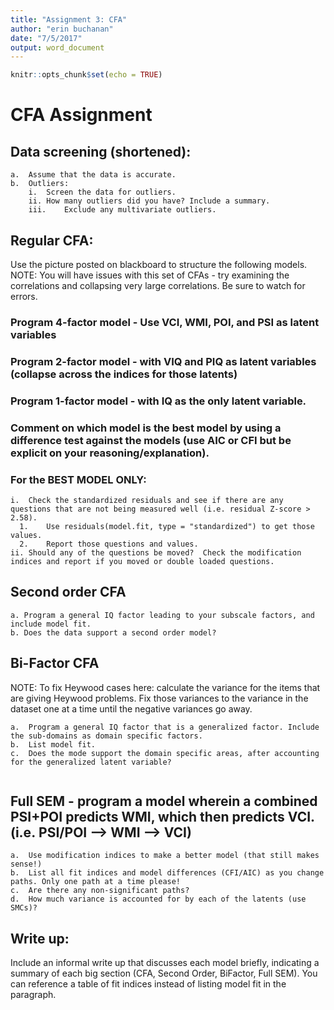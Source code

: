 ```yaml
---
title: "Assignment 3: CFA"
author: "erin buchanan"
date: "7/5/2017"
output: word_document
---
```


```r
knitr::opts_chunk$set(echo = TRUE)
```

# CFA Assignment

## Data screening (shortened):
    a.	Assume that the data is accurate.
    b.	Outliers:
        i.	Screen the data for outliers.
        ii.	How many outliers did you have? Include a summary. 
        iii.	Exclude any multivariate outliers.

## Regular CFA:
Use the picture posted on blackboard to structure the following models. NOTE: You will have issues with this set of CFAs - try examining the correlations and collapsing very large correlations. Be sure to watch for errors. 

### Program 4-factor model - Use VCI, WMI, POI, and PSI as latent variables

### Program 2-factor model - with VIQ and PIQ as latent variables (collapse across the indices for those latents)

### Program 1-factor model - with IQ as the only latent variable.

### Comment on which model is the best model by using a difference test against the models (use AIC or CFI but be explicit on your reasoning/explanation).

### For the BEST MODEL ONLY:
    i.	Check the standardized residuals and see if there are any questions that are not being measured well (i.e. residual Z-score > 2.58).
      1.	Use residuals(model.fit, type = "standardized") to get those values.
      2.	Report those questions and values.
    ii.	Should any of the questions be moved?  Check the modification indices and report if you moved or double loaded questions.
    
## Second order CFA
    a. Program a general IQ factor leading to your subscale factors, and include model fit.
    b. Does the data support a second order model?
    
## Bi-Factor CFA
NOTE: To fix Heywood cases here: calculate the variance for the items that are giving Heywood problems. Fix those variances to the variance in the dataset one at a time until the negative variances go away. 

    a.	Program a general IQ factor that is a generalized factor. Include the sub-domains as domain specific factors.
    b.	List model fit.
    c.	Does the mode support the domain specific areas, after accounting for the generalized latent variable?
	 
## Full SEM - program a model wherein a combined PSI+POI predicts WMI, which then predicts VCI. (i.e. PSI/POI --> WMI --> VCI)
    a.	Use modification indices to make a better model (that still makes sense!)
    b.	List all fit indices and model differences (CFI/AIC) as you change paths. Only one path at a time please!
    c.	Are there any non-significant paths?
    d.	How much variance is accounted for by each of the latents (use SMCs)?

## Write up:
Include an informal write up that discusses each model briefly, indicating a summary of each big section (CFA, Second Order, BiFactor, Full SEM). You can reference a table of fit indices instead of listing model fit in the paragraph. 